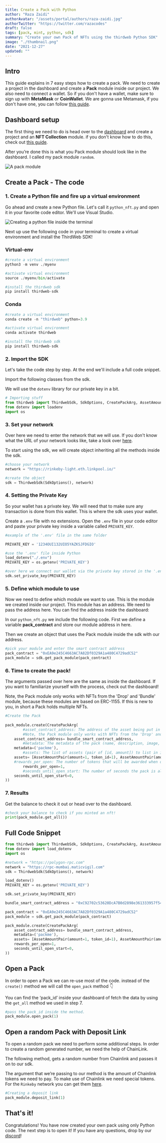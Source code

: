 ```yaml
---
title: Create a Pack with Python
author: "Raza Zaidi"
authorAvatar: "/assets/portal/authors/raza-zaidi.jpg"
authorTwitter: "https://twitter.com/razacodes"
draft: false
tags: [pack, mint, python, sdk]
summary: "Create your own Pack of NFTs using the thirdweb Python SDK"
image: "./thumbnail.png"
date: "2021-12-27"
updated: ""
---
```


## Intro

This guide explains in 7 easy steps how to create a pack. We need to create a project in the dashboard and create a **Pack** module inside our project. We also need to connect a wallet. So if you don't have a wallet, make sure to sign up with **MetaMask** or **CoinWallet**. We are gonna use Metamask, if you don't have one, you can follow [this guide](/portal/guides/create-a-metamask-wallet).

## Dashboard setup

The first thing we need to do is head over to the [dashboard](/dashboard) and create a project and an **NFT Collection** module. if you don't know how to do this, check out [this guide](/portal/learn/introduction).

After you’re done this is what you Pack module should look like in the dashboard. I called my pack module `random`.

![A pack module](./module.png)

## Create a Pack - The code

### 1. Create a Python file and fire up a virtual environment

Go ahead and create a new Python file. Let's call it `python_nft.py` and open it in your favorite code editor. We'll use Visual Studio.

![Creating a python file inside the terminal](./terminal.png)

Next up use the following code in your terminal to create a virtual environment and install the ThirdWeb SDK!

### Virtual-env

```python
#create a virtual environment
python3 -m venv ./myenv

#activate virtual environment
source ./myenv/bin/activate

#install the thirdweb sdk
pip install thirdweb-sdk
```

### Conda

```python
#create a virtual environment
conda create -n "thirdweb" python=3.9

#activate virtual environment
conda activate thirdweb

#install the thirdweb sdk
pip install thirdweb-sdk
```

### 2. Import the SDK

Let's take the code step by step. At the end we'll include a full code snippet.

Import the following classes from the sdk.

We will use the `dotenv` library for our private key in a bit.

```python
# Importing stuff
from thirdweb import ThirdwebSdk, SdkOptions, CreatePackArg, AssetAmountPair
from dotenv import loadenv
import os
```

### 3. Set your network

Over here we need to enter the network that we will use. If you don't know what the URL of your network looks like, take a look over [here](https://chainlist.org/).

To start using the sdk, we will create object inheriting all the methods inside the sdk.

```python
#choose your network
network = "https://rinkeby-light.eth.linkpool.io/"

#create the object
sdk = ThirdwebSdk(SdkOptions(), network)
```

### 4. Setting the Private Key

So your wallet has a private key. We will need that to make sure any transaction is done from this wallet. This is where the sdk uses your wallet.

Create a `.env` file with no extensions. Open the `.env` file in your code editor and paste your private key inside a variable called `PRIVATE_KEY`.

```python
#example of the '.env' file in the same folder

PRIVATE_KEY = '1234OUI132UIO5YAZKSJFDGIO'
```

```python
#use the '.env' file inside Python
load_dotenv("./.env")
PRIVATE_KEY = os.getenv('PRIVATE_KEY')

#over here we connect our wallet via the private key stored in the '.env' file 
sdk.set_private_key(PRIVATE_KEY)
```

### 5. Define which module to use

Now we need to define which module we want to use. This is the module we created inside our project. This module has an address. We need to pass the address here. You can find the address inside the dashboard:

In our `python_nft.py` we include the following code. First we define a variable **pack_contract** and store our module address in here.

Then we create an object that uses the Pack module inside the sdk with our address.

```python
#pick your module and enter the smart contract address
pack_contract = "0xEA9e245C4663AC7A82Df0329A1a480C4729adC52"
pack_module = sdk.get_pack_module(pack_contract)
```

### 6. Time to create the pack!

The arguments passed over here are the same as inside the dashboard. If you want to familiarize yourself with the process, check out the dashboard!

Note, the Pack module only works with NFTs from the 'Drop' and 'Bundle' module, because these modules are based on ERC-1155. If this is new to you, in short a Pack holds multiple NFTs. 

```python
#Create the Pack
    
pack_module.create(CreatePackArg(
		#asset_contract_address: The address of the asset being put in the pack
		#Note, the Pack module only works with NFTs from the 'Drop' and 'Bundle' module
    asset_contract_address= bundle_smart_contract_address,
		#metadata: The metadata of the pack (name, description, image, etc)
    metadata=('packme'),
		#assets: The list of assets (pair of [id, amount]) to list in in the pack
    assets= [AssetAmountPair(amount=1, token_id=1), AssetAmountPair(amount=1, token_id=0)],
    #rewards_per_open: The number of tokens that will be awarded when opening the pack
		rewards_per_open=1,
		#seconds_until_open_start: The number of seconds the pack is allowed to be opened
    seconds_until_open_start=0,
))
```

### 7. Results

Get the balance to check it out or head over to the dashboard.

```python
#check your balance to check if you minted an nft!
print(pack_module.get_all())
```

## Full Code Snippet

```python
from thirdweb import ThirdwebSdk, SdkOptions, CreatePackArg, AssetAmountPair
from dotenv import load_dotenv
import os

#network = "https://polygon-rpc.com"
network = "https://rpc-mumbai.maticvigil.com"
sdk = ThirdwebSdk(SdkOptions(), network)

load_dotenv()
PRIVATE_KEY = os.getenv('PRIVATE_KEY')

sdk.set_private_key(PRIVATE_KEY)

bundle_smart_contract_address = "0xC92702c53620DcA7B0d2898e361333957f547525"

pack_contract = "0xEA9e245C4663AC7A82Df0329A1a480C4729adC52"
pack_module = sdk.get_pack_module(pack_contract)

pack_module.create(CreatePackArg(
    asset_contract_address= bundle_smart_contract_address,
    metadata=('packme'),
    assets= [AssetAmountPair(amount=1, token_id=1), AssetAmountPair(amount=1, token_id=0)],
    rewards_per_open=1,
    seconds_until_open_start=0,
))
```

## Open a Pack

In order to open a Pack we can re-use most of the code. instead of the `create()` method we will call the `open_pack` method 👇

You can find the ‘pack_id’ inside your dashboard of fetch the data by using the `get_all` method we used in step 7.

```python
#pass the pack_id inside the method.
pack_module.open_pack(1)
```

## Open a random Pack with Deposit Link

To open a random pack we need to perform some additional steps. In order to create a random generated number, we need the help of ChainLink. 

The following method, gets a random number from Chainlink and passes it on to our sdk. 

The argument that we’re passing to our method is the amount of Chainlink tokens we need to pay. To make use of Chainlink we need special tokens. For the `Rinkeby` network you can get them [here](https://faucets.chain.link/rinkeby).

```python
#Creating a deposit link
pack_module.deposit_link(1)
```

## That's it!

Congratulations! You have now created your own pack using only Python code. The next step is to open it!
If you have any questions, drop by our [discord](https://discord.com/invite/thirdweb)!